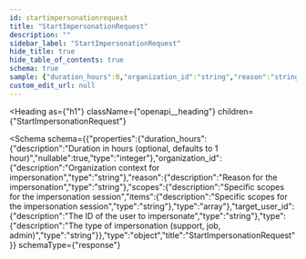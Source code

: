 ```yaml
---
id: startimpersonationrequest
title: "StartImpersonationRequest"
description: ""
sidebar_label: "StartImpersonationRequest"
hide_title: true
hide_table_of_contents: true
schema: true
sample: {"duration_hours":0,"organization_id":"string","reason":"string","scopes":["string"],"target_user_id":"string","type":"string"}
custom_edit_url: null
---
```



<Heading
  as={"h1"}
  className={"openapi__heading"}
  children={"StartImpersonationRequest"}
>
</Heading>





<Schema
  schema={{"properties":{"duration_hours":{"description":"Duration in hours (optional, defaults to 1 hour)","nullable":true,"type":"integer"},"organization_id":{"description":"Organization context for impersonation","type":"string"},"reason":{"description":"Reason for the impersonation","type":"string"},"scopes":{"description":"Specific scopes for the impersonation session","items":{"description":"Specific scopes for the impersonation session","type":"string"},"type":"array"},"target_user_id":{"description":"The ID of the user to impersonate","type":"string"},"type":{"description":"The type of impersonation (support, job, admin)","type":"string"}},"type":"object","title":"StartImpersonationRequest"}}
  schemaType={"response"}
>

</Schema>
